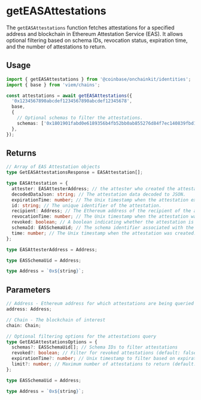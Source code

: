 # getEASAttestations

The `getEASAttestations` function fetches attestations for a specified address
and blockchain in Ethereum Attestation Service (EAS). It allows optional filtering
based on schema IDs, revocation status, expiration time, and the number of attestations to return.

## Usage

```ts
import { getEASAttestations } from '@coinbase/onchainkit/identities';
import { base } from 'viem/chains';

const attestations = await getEASAttestations({
  '0x1234567890abcdef1234567890abcdef12345678',
  base,
  {
    // Optional schemas to filter the attestations.
    schemas: ['0x1801901fabd0e6189356b4fb52bb0ab855276d84f7ec140839fbd1f6801ca065'],
  },
});
```

## Returns

```ts
// Array of EAS Attestation objects
type GetEASAttestationsResponse = EASAttestation[];

type EASAttestation = {
  attester: EASAttesterAddress; // the attester who created the attestation.
  decodedDataJson: string; // The attestation data decoded to JSON.
  expirationTime: number; // The Unix timestamp when the attestation expires (0 for no expiration).
  id: string; // The unique identifier of the attestation.
  recipient: Address; // The Ethereum address of the recipient of the attestation.
  revocationTime: number; // The Unix timestamp when the attestation was revoked, if applicable.
  revoked: boolean; // A boolean indicating whether the attestation is revocable or not.
  schemaId: EASSchemaUid; // The schema identifier associated with the attestation.
  time: number; // The Unix timestamp when the attestation was created.
};

type EASAttesterAddress = Address;

type EASSchemaUid = Address;

type Address = `0x${string}`;
```

## Parameters

```ts
// Address - Ethereum address for which attestations are being queried
address: Address;

// Chain - The blockchain of interest
chain: Chain;

// Optional filtering options for the attestations query
type GetEASAttestationsOptions = {
  schemas?: EASSchemaUid[]; // Schema IDs to filter attestations
  revoked?: boolean; // Filter for revoked attestations (default: false)
  expirationTime?: number; // Unix timestamp to filter based on expiration time (default: current time)
  limit?: number; // Maximum number of attestations to return (default: 10)
};

type EASSchemaUid = Address;

type Address = `0x${string}`;
```
